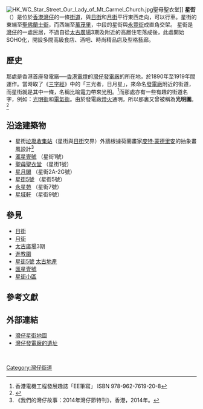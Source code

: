 {{distinguish|星街彗星}}
{{About|位於香港的星街|位於伯利恆的星街|星街 (伯利恆)}}
{{Infobox Hong Kong Road
|   中文街道名稱    =  星街
|   英文街道名稱    =  Star Street
|   圖片    =  Star Street Night view 201511.jpg
|   圖片寬度 = 290px
|   圖片說明    = 星街
|   路段總長度    =  0.203
| 行車線數量 = 單線單程
|   所在地區    =  [[香港島|香港島]][[灣仔|灣仔]]
|   起點    =  [[香港島|香港島]][[灣仔|灣仔]][[聖佛蘭士街|聖佛蘭士街]]
|   終點    =  [[香港島|香港島]][[灣仔|灣仔]][[萬茂里|萬茂里]]
|   道路命名日期    =  1897-1901年間
|   道路舊名資料    = [[永豐街|永豐街]]
|   通車日期    = 1900年代
}}
[[File:HK_WC_Star_Street_Our_Lady_of_Mt_Carmel_Church.jpg|thumb]]聖母聖衣堂]]
'''星街'''（{{lang-en|Star Street}}）是位於[[香港|香港]][[灣仔|灣仔]]的一條[[街道|街道]]，與[[日街|日街]]和[[月街|月街]]平行東西走向，可以行車。星街的東端至[[聖佛蘭士街|聖佛蘭士街]]，而西端至[[萬茂里|萬茂里]]，中段的星街與[[永豐街|永豐街]]成直角交架。 星街是[[灣仔|灣仔]]的一處民居，不過自從[[太古廣場|太古廣場]]3期及附近的高層住宅落成後，此處開始SOHO化，開設多間高級食店、酒吧、時尚精品店及型格藝廊。

== 歷史 ==
那處是香港首座發電廠──[[香港電燈|香港電燈]]的[[灣仔發電廠|灣仔發電廠]]的所在地，於1890年至1919年間運作。當時取了《[[三字經|三字經]]》中的「三光者，日月星」，來命名[[發電廠|發電廠]]附近的街道，而星街就是其中一條，名稱比喻[[電力|電力]]帶來[[光明|光明]]。<ref>香港電機工程發展趣誌「EE筆寫」 ISBN 978-962-7619-20-8</ref>而那處亦有一些有趣的街道名字，例如：[[光明街|光明街]]和[[電氣街|電氣街]]。由於發電廠[[燈火|燈火]]通明，所以那裏又曾被稱為'''光明圍'''。<ref>{{Cite web |url=http://hk.news.yahoo.com/article/101017/4/krpk.html |title=（1）Star Street 星街 |access-date=2010-10-18 |archive-date=2010-12-06 |archive-url=https://web.archive.org/web/20101206031339/http://hk.news.yahoo.com/article/101017/4/krpk.html |dead-url=no }}</ref>

== 沿途建築物 ==
* 星街[[垃圾站|垃圾收集站]]（星街與[[日街|日街]]交界）外牆根據荷蘭畫家[[皮特·蒙德里安|皮特·蒙德里安]]的抽象畫風設計<ref>《我們的灣仔故事：2014年灣仔節特刊》，香港，2014年。</ref>
* [[滙星壹號|滙星壹號]] （星街1號）
* [[聖母聖衣堂|聖母聖衣堂]] （星街1號）
* [[星月閣|星月閣]] （星街2A-2G號） 
* [[星街5號|星街5號]] （星街5號）
* [[永星苑|永星苑]] （星街7號）
* [[星域軒|星域軒]] （星街9號）

== 參見 ==
*[[日街|日街]]
*[[月街|月街]]
*[[太古廣場|太古廣場]]3期
*[[進教圍_(香港)|進教圍]]
*[[星街5號|星街5號]] [[太古地產|太古地產]]
*[[匯星壹號|匯星壹號]]
*[[星街小區|星街小區]]

==參考文獻==
{{reflist}}

==外部連結==
*[http://www.centamap.com/scripts/centamap2.asp?lg=B5&cx=835414&cy=815308&zm=2&mx=835414&my=815229&ms=2&sx=&sy=&ss=0&sl=&vm=&lb=&ly= 灣仔星街地圖] {{Wayback|url=http://www.centamap.com/scripts/centamap2.asp?lg=B5&cx=835414&cy=815308&zm=2&mx=835414&my=815229&ms=2&sx=&sy=&ss=0&sl=&vm=&lb=&ly= |date=20070929120544 }}
*[https://www.webcitation.org/query?id=1256556691993267&url=hk.geocities.com/hongkonese/hkfaq-12.html 灣仔發電廠的遺址]

<br>
{{灣仔舊區街道}}

[[Category:灣仔街道|Category:灣仔街道]]